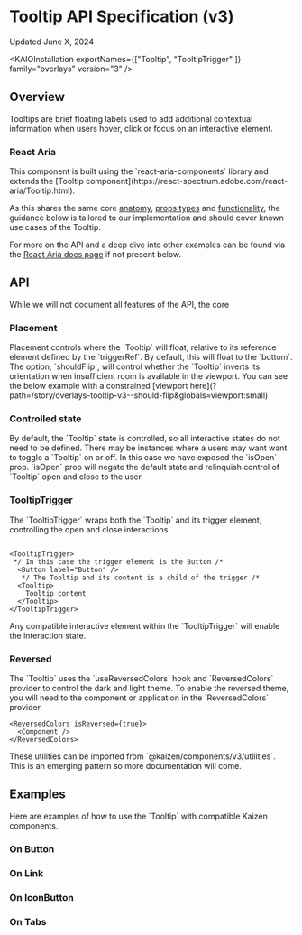 
<Meta title="Overlays/Tooltip/v3/API Specification"/>

# Tooltip API Specification (v3)
<SbText variant="extra-small">
  Updated June X, 2024
</SbText>

<ResourceLinks
  sourceCode="https://github.com/cultureamp/kaizen-design-system/tree/main/packages/components/src/Tooltip"
  figma="https://www.figma.com/file/eZKEE5kXbEMY3lx84oz8iN/%F0%9F%92%9C-UI-Kit%3A-Heart?type=design&node-id=1929%3A32006&mode=design&t=LwTCBZ5E1uRvOA1l-1"
  designGuidelines="/?path=/docs/overlays-tooltip-v3-usage-guidelines--docs"
  ariaComponentPage="https://react-spectrum.adobe.com/react-aria/Tooltip.html"
  className="!mb-8"
/>

<KAIOInstallation exportNames={["Tooltip", "TooltipTrigger" ]} family="overlays" version="3" />

## Overview

<SbText>
  Tooltips are brief floating labels used to add additional contextual information when users hover, click or focus on an interactive element.
</SbText>

<Canvas of={exampleStories.OnButton} />
<Controls of={exampleStories.OnButton}  />

### React Aria

<SbText>
  This component is built using the `react-aria-components` library and extends the [Tooltip component](https://react-spectrum.adobe.com/react-aria/Tooltip.html).

  As this shares the same core [anatomy](https://react-spectrum.adobe.com/react-aria/Tooltip.html#anatomy), [props types](https://react-spectrum.adobe.com/react-aria/Tooltip.html#tooltip-1) and [functionality](https://react-spectrum.adobe.com/react-aria/Tooltip.html#features), the guidance below is tailored to our implementation and should cover known use cases of the Tooltip.

  For more on the API and a deep dive into other examples can be found via the [React Aria docs page](https://react-spectrum.adobe.com/react-aria/Tooltip.html) if not present below.
</SbText>

## API

<SbText>
  While we will not document all features of the API, the core
</SbText>


### Placement

<SbText>
  Placement controls where the `Tooltip` will float, relative to its reference element defined by the `triggerRef`. By default, this will float to the `bottom`.
</SbText>

<Canvas of={exampleStories.Placement}  />

<SbText>
  The option, `shouldFlip`, will control whether the `Tooltip` inverts its orientation when insufficient room is available in the viewport. You can see the below example with a constrained [viewport here](?path=/story/overlays-tooltip-v3--should-flip&globals=viewport:small)
</SbText>

<Canvas of={docsStories.ShouldFlip}  />

### Controlled state

<SbText>
  By default, the `Tooltip` state is controlled, so all interactive states do not need to be defined. There may be instances where a users may want want to toggle a `Tooltip` on or off. In this case we have exposed the `isOpen` prop.
</SbText>

<Canvas of={docsStories.UncontrolledState}  />

<SbText>
  `isOpen` prop will negate the default state and relinquish control of `Tooltip` open and close to the user.
</SbText>

### TooltipTrigger

<SbText>
  The `TooltipTrigger` wraps both the `Tooltip` and its trigger element, controlling the open and close interactions.
</SbText>

```JSX

<TooltipTrigger>
 */ In this case the trigger element is the Button /*
  <Button label="Button" />
   */ The Tooltip and its content is a child of the trigger /*
  <Tooltip>
    Tooltip content
  </Tooltip>
</TooltipTrigger>
```

<SbText>
  Any compatible interactive element within the `TooltipTrigger` will enable the interaction state.
</SbText>

### Reversed

<SbText>
  The `Tooltip` uses the `useReversedColors` hook and `ReversedColors` provider to control the dark and light theme.
</SbText>

<Canvas className="bg-purple-600" of={exampleStories.OnReversed} />

<SbText>
  To enable the reversed theme, you will need to the component or application in the `ReversedColors` provider.
</SbText>

```JSX
<ReversedColors isReversed={true}>
  <Component />
</ReversedColors>
```

<SbText>
  These utilities can be imported from `@kaizen/components/v3/utilities`. This is an emerging pattern so more documentation will come.
</SbText>

## Examples

<SbText>
  Here are examples of how to use the `Tooltip` with compatible Kaizen components.
</SbText>


### On Button

<Canvas of={exampleStories.OnButton} />

### On Link

<Canvas of={exampleStories.OnLink} />

### On IconButton

<Canvas of={exampleStories.OnIconButton} />

### On Tabs

<Canvas of={exampleStories.OnTabs} />

